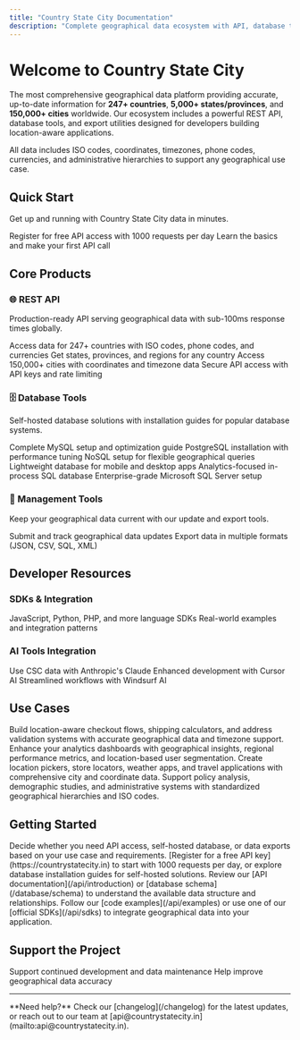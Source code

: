 ```yaml
---
title: "Country State City Documentation"
description: "Complete geographical data ecosystem with API, database tools, and export utilities for developers worldwide"
---
```


# Welcome to Country State City

The most comprehensive geographical data platform providing accurate, up-to-date information for **247+ countries**, **5,000+ states/provinces**, and **150,000+ cities** worldwide. Our ecosystem includes a powerful REST API, database tools, and export utilities designed for developers building location-aware applications.

<Note>
All data includes ISO codes, coordinates, timezones, phone codes, currencies, and administrative hierarchies to support any geographical use case.
</Note>

## Quick Start

Get up and running with Country State City data in minutes.

<CardGroup cols={2}>
<Card title="Get API Key" icon="key" href="https://countrystatecity.in">
  Register for free API access with 1000 requests per day
</Card>
<Card title="API Introduction" icon="code" href="/api/introduction">
  Learn the basics and make your first API call
</Card>
</CardGroup>

## Core Products

### 🌐 REST API
Production-ready API serving geographical data with sub-100ms response times globally.

<CardGroup cols={2}>
<Card title="Countries API" icon="globe" href="/api/endpoints/get-all-countries">
  Access data for 247+ countries with ISO codes, phone codes, and currencies
</Card>
<Card title="States API" icon="map" href="/api/endpoints/get-states-by-country">
  Get states, provinces, and regions for any country
</Card>
<Card title="Cities API" icon="building" href="/api/endpoints/get-cities-by-state">
  Access 150,000+ cities with coordinates and timezone data
</Card>
<Card title="Authentication" icon="shield" href="/api/authentication">
  Secure API access with API keys and rate limiting
</Card>
</CardGroup>

### 🗄️ Database Tools
Self-hosted database solutions with installation guides for popular database systems.

<CardGroup cols={3}>
<Card title="MySQL" icon="database" href="/database/installation/mysql">
  Complete MySQL setup and optimization guide
</Card>
<Card title="PostgreSQL" icon="server" href="/database/installation/postgresql">
  PostgreSQL installation with performance tuning
</Card>
<Card title="MongoDB" icon="leaf" href="/database/installation/mongodb">
  NoSQL setup for flexible geographical queries
</Card>
<Card title="SQLite" icon="hard-drive" href="/database/installation/sqlite">
  Lightweight database for mobile and desktop apps
</Card>
<Card title="DuckDB" icon="duck" href="/database/installation/duckdb">
  Analytics-focused in-process SQL database
</Card>
<Card title="SQL Server" icon="microsoft" href="/database/installation/sql-server">
  Enterprise-grade Microsoft SQL Server setup
</Card>
</CardGroup>

### 🔧 Management Tools
Keep your geographical data current with our update and export tools.

<CardGroup cols={2}>
<Card title="Update Tool" icon="arrows-rotate" href="/tools/update-tool">
  Submit and track geographical data updates
</Card>
<Card title="Export Tool" icon="download" href="/tools/export-tool">
  Export data in multiple formats (JSON, CSV, SQL, XML)
</Card>
</CardGroup>

## Developer Resources

### SDKs & Integration

<CardGroup cols={2}>
<Card title="Official SDKs" icon="code" href="/api/sdks">
  JavaScript, Python, PHP, and more language SDKs
</Card>
<Card title="Code Examples" icon="brackets-curly" href="/api/examples">
  Real-world examples and integration patterns
</Card>
</CardGroup>

### AI Tools Integration

<CardGroup cols={3}>
<Card title="Claude Integration" icon="robot" href="/ai-tools/claude-code">
  Use CSC data with Anthropic's Claude
</Card>
<Card title="Cursor IDE" icon="cursor" href="/ai-tools/cursor">
  Enhanced development with Cursor AI
</Card>
<Card title="Windsurf" icon="wind" href="/ai-tools/windsurf">
  Streamlined workflows with Windsurf AI
</Card>
</CardGroup>

## Use Cases

<AccordionGroup>
<Accordion title="E-commerce & Shipping">
Build location-aware checkout flows, shipping calculators, and address validation systems with accurate geographical data and timezone support.
</Accordion>

<Accordion title="Analytics & Business Intelligence">
Enhance your analytics dashboards with geographical insights, regional performance metrics, and location-based user segmentation.
</Accordion>

<Accordion title="Mobile & Web Applications">
Create location pickers, store locators, weather apps, and travel applications with comprehensive city and coordinate data.
</Accordion>

<Accordion title="Government & Research">
Support policy analysis, demographic studies, and administrative systems with standardized geographical hierarchies and ISO codes.
</Accordion>
</AccordionGroup>

## Getting Started

<Steps>
<Step title="Choose Your Integration">
  Decide whether you need API access, self-hosted database, or data exports based on your use case and requirements.
</Step>

<Step title="Get API Access">
  [Register for a free API key](https://countrystatecity.in) to start with 1000 requests per day, or explore database installation guides for self-hosted solutions.
</Step>

<Step title="Explore the Data">
  Review our [API documentation](/api/introduction) or [database schema](/database/schema) to understand the available data structure and relationships.
</Step>

<Step title="Start Building">
  Follow our [code examples](/api/examples) or use one of our [official SDKs](/api/sdks) to integrate geographical data into your application.
</Step>
</Steps>

## Support the Project

<CardGroup cols={2}>
<Card title="Donate" icon="heart" href="/donate">
  Support continued development and data maintenance
</Card>
<Card title="Contribute" icon="code-pull-request" href="/database/contributing">
  Help improve geographical data accuracy
</Card>
</CardGroup>

---

<Info>
**Need help?** Check our [changelog](/changelog) for the latest updates, or reach out to our team at [api@countrystatecity.in](mailto:api@countrystatecity.in).
</Info>
